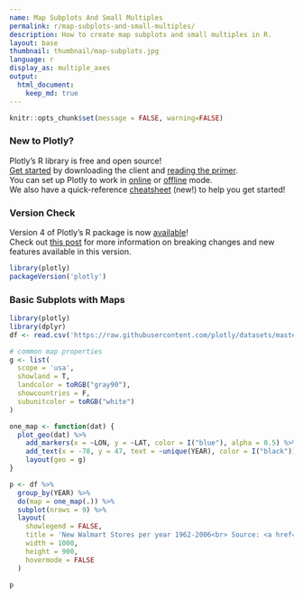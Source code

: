 ```yaml
---
name: Map Subplots And Small Multiples
permalink: r/map-subplots-and-small-multiples/
description: How to create map subplots and small multiples in R.
layout: base
thumbnail: thumbnail/map-subplots.jpg
language: r
display_as: multiple_axes
output:
  html_document:
    keep_md: true
---
```


```r
knitr::opts_chunk$set(message = FALSE, warning=FALSE)
```
### New to Plotly?

Plotly's R library is free and open source!<br>
[Get started](https://plot.ly/r/getting-started/) by downloading the client and [reading the primer](https://plot.ly/r/getting-started/).<br>
You can set up Plotly to work in [online](https://plot.ly/r/getting-started/#hosting-graphs-in-your-online-plotly-account) or [offline](https://plot.ly/r/offline/) mode.<br>
We also have a quick-reference [cheatsheet](https://images.plot.ly/plotly-documentation/images/r_cheat_sheet.pdf) (new!) to help you get started!

### Version Check

Version 4 of Plotly's R package is now [available](https://plot.ly/r/getting-started/#installation)!<br>
Check out [this post](http://moderndata.plot.ly/upgrading-to-plotly-4-0-and-above/) for more information on breaking changes and new features available in this version.
```r
library(plotly)
packageVersion('plotly')
```

### Basic Subplots with Maps

```r
library(plotly)
library(dplyr)
df <- read.csv('https://raw.githubusercontent.com/plotly/datasets/master/1962_2006_walmart_store_openings.csv')

# common map properties
g <- list(
  scope = 'usa',
  showland = T,
  landcolor = toRGB("gray90"),
  showcountries = F,
  subunitcolor = toRGB("white")
)

one_map <- function(dat) {
  plot_geo(dat) %>%
    add_markers(x = ~LON, y = ~LAT, color = I("blue"), alpha = 0.5) %>%
    add_text(x = -78, y = 47, text = ~unique(YEAR), color = I("black")) %>%
    layout(geo = g)
}

p <- df %>%
  group_by(YEAR) %>%
  do(map = one_map(.)) %>%
  subplot(nrows = 9) %>%
  layout(
    showlegend = FALSE,
    title = 'New Walmart Stores per year 1962-2006<br> Source: <a href="http://www.econ.umn.edu/~holmes/data/WalMart/index.html">University of Minnesota</a>',
    width = 1000,
    height = 900,
    hovermode = FALSE
  )

p
```
